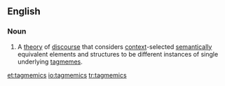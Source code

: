 ==English==

===Noun===
{{wikipedia}}
{{en-noun|-}}

# {{context|linguistics}} A [[theory]] of [[discourse]] that considers [[context]]-selected [[semantics|semantically]] equivalent elements and structures to be different instances of single underlying [[tagmeme]]s.

[[et:tagmemics]]
[[io:tagmemics]]
[[tr:tagmemics]]